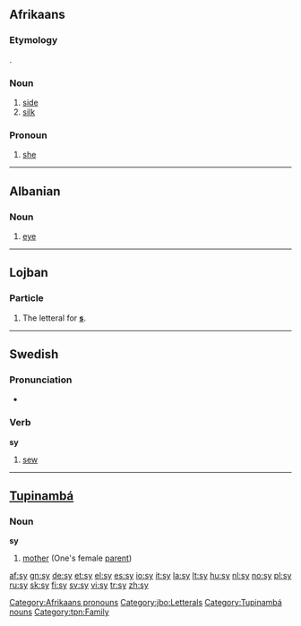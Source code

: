 {{see|Sy|SY|.sy}}
==Afrikaans==

===Etymology===
{{D.|af}} {{term|zij}}.

===Noun===
{{infl|af|noun}}

# [[side]]
# [[silk]]

===Pronoun===
{{infl|af|pronoun}}

# [[she]]

[[Category:Afrikaans pronouns]]

----

==Albanian==

===Noun===
{{infl|sq|noun}}

# {{anatomy|lang=sq}} [[eye]]

----

==Lojban==

===Particle===
{{infl|jbo|particle}}

# The letteral for '''[[s]]'''.

[[Category:jbo:Letterals]]

----

==Swedish==

===Pronunciation===
* {{audio|Sv-sy.ogg|audio}}

===Verb===
{{sv-verb-irreg|sy|syr|sydde|sytt|sy|syende|sydd}}
'''sy'''

# [[sew]]

----

==[[Tupinambá]]==

===Noun===
'''sy'''

# [[mother]] (One's female [[parent]])

[[Category:Tupinambá nouns]]
[[Category:tpn:Family]]

[[af:sy]]
[[gn:sy]]
[[de:sy]]
[[et:sy]]
[[el:sy]]
[[es:sy]]
[[io:sy]]
[[it:sy]]
[[la:sy]]
[[lt:sy]]
[[hu:sy]]
[[nl:sy]]
[[no:sy]]
[[pl:sy]]
[[ru:sy]]
[[sk:sy]]
[[fi:sy]]
[[sv:sy]]
[[vi:sy]]
[[tr:sy]]
[[zh:sy]]